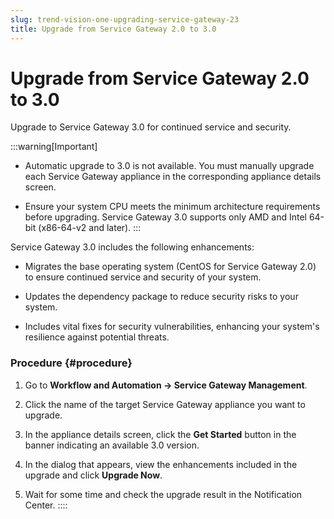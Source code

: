 ```yaml
---
slug: trend-vision-one-upgrading-service-gateway-23
title: Upgrade from Service Gateway 2.0 to 3.0
---
```

# Upgrade from Service Gateway 2.0 to 3.0

Upgrade to Service Gateway 3.0 for continued service and security.

:::warning[Important]

- Automatic upgrade to 3.0 is not available. You must manually upgrade each Service Gateway appliance in the corresponding appliance details screen.

- Ensure your system CPU meets the minimum architecture requirements before upgrading. Service Gateway 3.0 supports only AMD and Intel 64-bit (x86-64-v2 and later).
:::

Service Gateway 3.0 includes the following enhancements:

- Migrates the base operating system (CentOS for Service Gateway 2.0) to ensure continued service and security of your system.

- Updates the dependency package to reduce security risks to your system.

- Includes vital fixes for security vulnerabilities, enhancing your system's resilience against potential threats.

### Procedure {#procedure}

1.  Go to **Workflow and Automation → Service Gateway Management**.

2.  Click the name of the target Service Gateway appliance you want to upgrade.

3.  In the appliance details screen, click the **Get Started** button in the banner indicating an available 3.0 version.

4.  In the dialog that appears, view the enhancements included in the upgrade and click **Upgrade Now**.

5.  Wait for some time and check the upgrade result in the Notification Center.
::::
